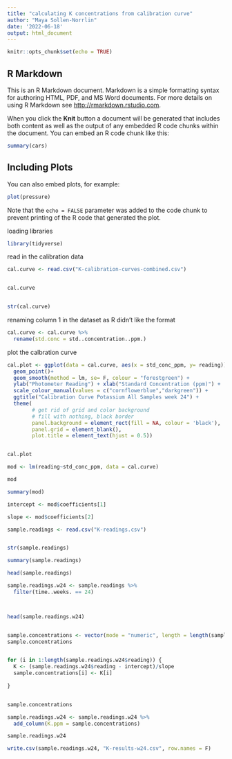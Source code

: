 ```yaml
---
title: "calculating K concentrations from calibration curve"
author: "Maya Sollen-Norrlin"
date: '2022-06-18'
output: html_document
---
```


```r
knitr::opts_chunk$set(echo = TRUE)
```

## R Markdown

This is an R Markdown document. Markdown is a simple formatting syntax for authoring HTML, PDF, and MS Word documents. For more details on using R Markdown see <http://rmarkdown.rstudio.com>.

When you click the **Knit** button a document will be generated that includes both content as well as the output of any embedded R code chunks within the document. You can embed an R code chunk like this:

```r
summary(cars)
```

## Including Plots

You can also embed plots, for example:

```r
plot(pressure)
```

Note that the `echo = FALSE` parameter was added to the code chunk to prevent printing of the R code that generated the plot.

loading libraries
```r

library(tidyverse)

```

read in the calibration data
```r


cal.curve <- read.csv("K-calibration-curves-combined.csv")


cal.curve


str(cal.curve)
```


renaming column 1 in the dataset as R didn't like the format
```r

cal.curve <- cal.curve %>%
  rename(std.conc = std..concentration..ppm.)


```

plot the calbration curve
```r

cal.plot <- ggplot(data = cal.curve, aes(x = std_conc_ppm, y= reading)) +
  geom_point()+
  geom_smooth(method = lm, se= F, colour = "forestgreen") +
  ylab("Photometer Reading") + xlab("Standard Concentration (ppm)") +
  scale_colour_manual(values = c("cornflowerblue","darkgreen")) +
  ggtitle("Calibration Curve Potassium All Samples week 24") +
  theme(
		# get rid of grid and color background
		# fill with nothing, black border
		panel.background = element_rect(fill = NA, colour = 'black'),
		panel.grid = element_blank(),
		plot.title = element_text(hjust = 0.5))


cal.plot

```

```r

mod <- lm(reading~std_conc_ppm, data = cal.curve)

mod

```
```r

summary(mod)

```

```r

intercept <- mod$coefficients[1]

slope <- mod$coefficients[2]


```



```r
sample.readings <- read.csv("K-readings.csv")


str(sample.readings)
```

```r
summary(sample.readings)
```
```r
head(sample.readings)

```


```r

sample.readings.w24 <- sample.readings %>%
  filter(time..weeks. == 24)



head(sample.readings.w24)



```


```r

sample.concentrations <- vector(mode = "numeric", length = length(sample.readings.w24$reading))
sample.concentrations


for (i in 1:length(sample.readings.w24$reading)) {
  K <- (sample.readings.w24$reading - intercept)/slope
  sample.concentrations[i] <- K[i]
  
}


sample.concentrations

sample.readings.w24 <- sample.readings.w24 %>%
  add_column(K.ppm = sample.concentrations)

sample.readings.w24

```


```r

write.csv(sample.readings.w24, "K-results-w24.csv", row.names = F)


```








